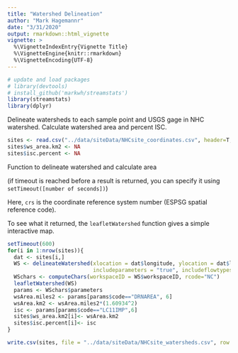 ```yaml
---
title: "Watershed Delineation"
author: "Mark Hagemannr"
date: "3/31/2020"
output: rmarkdown::html_vignette
vignette: >
  %\VignetteIndexEntry{Vignette Title}
  %\VignetteEngine{knitr::rmarkdown}
  %\VignetteEncoding{UTF-8}
---
```

```r
# update and load packages
# library(devtools)
# install_github('markwh/streamstats')
library(streamstats)
library(dplyr)
```

Delineate watersheds to each sample point and USGS gage in NHC watershed. 
Calculate watershed area and percent ISC.

```r
sites <- read.csv("../data/siteData/NHCsite_coordinates.csv", header=T, stringsAsFactors = F)
sites$ws_area.km2 <- NA
sites$isc.percent <- NA

```

Function to delineate watershed and calculate area


(if timeout is reached before a result is returned, you can specify it using `setTimeout([number of seconds])`)

Here, `crs` is the coordinate reference system number (ESPSG spatial reference code). 

To see what it returned, the `leafletWatershed` function gives a simple interactive map.

```r
setTimeout(600)
for(i in 1:nrow(sites)){
  dat <- sites[i,]
  WS <- delineateWatershed(xlocation = dat$longitude, ylocation = dat$latitude, crs = 4326, 
                           includeparameters = "true", includeflowtypes = "true" )
  WSchars <- computeChars(workspaceID = WS$workspaceID, rcode="NC")
  leafletWatershed(WS)
  params <- WSchars$parameters
  wsArea.miles2 <- params[params$code=="DRNAREA", 6]
  wsArea.km2 <- wsArea.miles2*(1.60934^2)  
  isc <- params[params$code=="LC11IMP",6]
  sites$ws_area.km2[i]<- wsArea.km2
  sites$isc.percent[i]<- isc
}

write.csv(sites, file = "../data/siteData/NHCsite_watersheds.csv", row.names=F)
```

